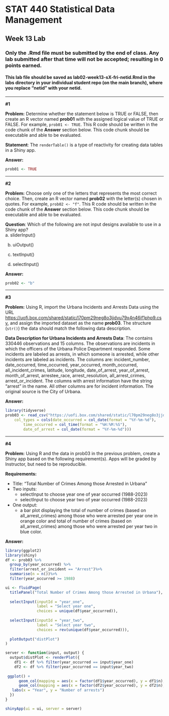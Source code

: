 # STAT 440 Statistical Data Management

## Week 13 Lab

### Only the .Rmd file must be submitted by the end of class. Any lab submitted after that time will not be accepted; resulting in 0 points earned.

#### This lab file should be saved as lab02-week13-sX-fri-netid.Rmd in the labs directory in your individual student repo (on the main branch), where you replace "netid" with your netid.

------------------------------------------------------------------------

**#1**

**Problem:** Determine whether the statement below is TRUE or FALSE, then create an R vector named **prob01** with the assigned logical value of TRUE or FALSE. For example, `prob01 <- TRUE`. This R code should be written in the code chunk of the **Answer** section below. This code chunk should be executable and able to be evaluated.

**Statement**: The `renderTable()` is a type of reactivity for creating data tables in a Shiny app.

**Answer:**

```r
prob01 <- TRUE
```

------------------------------------------------------------------------

**#2**

**Problem:** Choose only one of the letters that represents the most correct choice. Then, create an R vector named **prob02** with the letter(s) chosen in quotes. For example, `prob02 <- "f"`. This R code should be written in the code chunk of the **Answer** section below. This code chunk should be executable and able to be evaluated.

**Question**: Which of the following are not input designs available to use in a Shiny app?\
a. sliderInput()

b.  uiOutput()

c.  textInput()

d.  selectInput()

**Answer:**

```r
prob02 <- "b"
```

------------------------------------------------------------------------

**#3**

**Problem:** Using R, import the Urbana Incidents and Arrests Data using the URL <https://uofi.box.com/shared/static/l70pm29neg8o3jjdvu79x4n46if1php9.csv>, and assign the imported dataset as the name **prob03**. The structure (`str()`) the data should match the following data description.

**Data Description for Urbana Incidents and Arrests Data**: The contains 330446 observations and 15 columns. The observations are incidents in which the officers of the Urbana Police Department responded. Some incidents are labeled as arrests, in which someone is arrested, while other incidents are labeled as incidents. The columns are: incident_number, date_occurred, time_occurred, year_occurred, month_occurred, all_incident_crimes, latitude, longitude, date_of_arrest, year_of_arrest, month_of_arrest, arrestee_race, arrest_resolution, all_arrest_crimes, arrest_or_incident. The columns with arrest information have the string "arrest" in the name. All other columns are for incident information. The original source is the City of Urbana.

**Answer:**

```r
library(tidyverse)
prob03 <- read_csv("https://uofi.box.com/shared/static/l70pm29neg8o3jjdvu79x4n46if1php9.csv", 
    col_types = cols(date_occurred = col_date(format = "%Y-%m-%d"), 
        time_occurred = col_time(format = "%H:%M:%S"), 
        date_of_arrest = col_date(format = "%Y-%m-%d")))
```

------------------------------------------------------------------------

**#4**

**Problem:** Using R and the data in prob03 in the previous problem, create a Shiny app based on the following requirement(s). Apps will be graded by Instructor, but need to be reproducible.

**Requirements:**

-   Title: "Total Number of Crimes Among those Arrested in Urbana"
-   Two inputs:
    -   selectInput to choose year one of year occurred (1988-2023)
    -   selectInput to choose year two of year occurred (1988-2023)
-   One output:
    -   a bar plot displaying the total of number of crimes (based on all_arrest_crimes) among those who were arrested per year one in orange color and total of number of crimes (based on all_arrest_crimes) among those who were arrested per year two in blue color.

**Answer:**

```r
library(ggplot2)
library(shiny)
df <- prob03 %>%
  group_by(year_occurred) %>%
  filter(arrest_or_incident == "Arrest")%>%
  summarise(n = n())%>%
  filter(year_occurred >= 1988) 

ui <- fluidPage(
  titlePanel("Total Number of Crimes Among those Arrested in Urbana"),
  
  selectInput(inputId = "year_one",
              label = "Select year one",
              choices = unique(df$year_occurred)),
  
  selectInput(inputId = "year_two",
              label = "Select year two",
              choices = rev(unique(df$year_occurred))),
  
  plotOutput("distPlot")
)

server <- function(input, output) {
  output$distPlot <- renderPlot({
    df1 <- df %>% filter(year_occurred == input$year_one)
    df2 <- df %>% filter(year_occurred == input$year_two)
    
 ggplot() +
      geom_col(mapping = aes(x = factor(df1$year_occurred), y = df1$n), fill = "orange") + 
      geom_col(mapping = aes(x = factor(df2$year_occurred), y = df2$n), fill = "blue") +
   labs(x = "Year", y = "Number of arrests")
  })
}

shinyApp(ui = ui, server = server)
```
